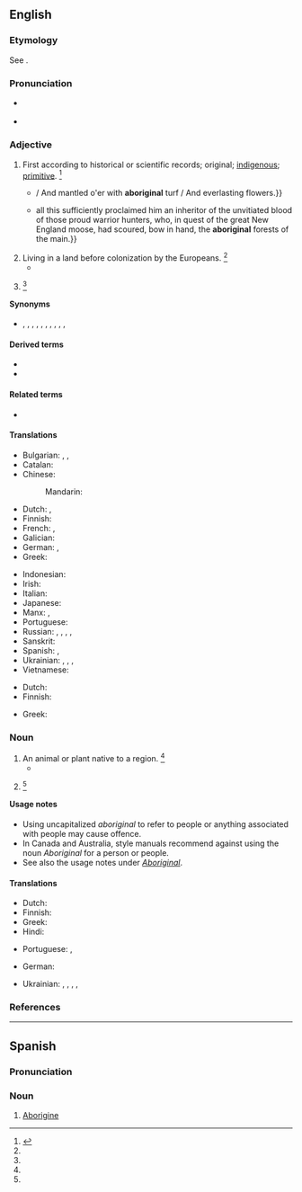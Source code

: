 {{also|Aboriginal}}
==English==

===Etymology===
See {{m|en|Aboriginal}}.

===Pronunciation===
* {{a|US}} {{IPA|en|/ˌæb.əˈɹɪd͡ʒ.n̩.l̩/|/ˌæb.əˈɹɪd͡ʒ.ɪn.l̩/}}
* {{audio|en|En-uk-aboriginal.ogg|Audio (UK)}}

===Adjective===
{{en-adj}}

# First according to historical or scientific records; original; [[indigenous]]; [[primitive]]. {{defdate|First attested in the mid 17th century.}}<ref name=SOED>{{R:SOED5|page=6}}</ref>
#* {{quote-book|en|year=1814|author=[[w:William Wordsworth|William Wordsworth]]|title=The Excursion|publisher=Longman et al.|url=http://books.google.com/books?id=T18JAAAAQAAJ&pg=PA277&dq=aboriginal|page=277|passage=Green in the Church-yard, beautiful and green; / {{...}} / And mantled o'er with '''aboriginal''' turf / And everlasting flowers.}}
#* {{RQ:Melville Moby-Dick|chapter=Knights and Squires|page=131|passage=Tashtego's long, lean, sable hair, his high cheek bones, and black rounding eyes— {{...}} all this sufficiently proclaimed him an inheritor of the unvitiated blood of those proud warrior hunters, who, in quest of the great New England moose, had scoured, bow in hand, the '''aboriginal''' forests of the main.}}
# Living in a land before colonization by the Europeans. {{defdate|First attested in the late 17th century.}}<ref name=SOED/>
#* {{quote-book
|en
|year=1851
|author={{w|Herman Melville}}
|title={{w|Moby Dick}}
|section=Chapter 2
|passage=Where else but from Nantucket did those '''aboriginal''' whalemen, the Red-Men, first sally out in canoes to give chase to the Leviathan?}}
# {{alternative case form of|en|Aboriginal}} {{defdate|First attested in the late 18th century.}}<ref name=SOED/>

====Synonyms====
* {{sense|indigenous to a place}} {{l|en|ancient}}, {{l|en|autochthonous}}, {{l|en|earliest}}, {{l|en|endemic}}, {{l|en|first}}, {{l|en|indigenous}}, {{l|en|native}}, {{l|en|original}}, {{l|en|primeval}}, {{l|en|primitive}}, {{l|en|primordial}}

====Derived terms====
* {{l|en|aboriginality}}
* {{l|en|aboriginally}}

====Related terms====
* {{l|en|aborigine}}

====Translations====
{{trans-top|original; indigenous}}
* Bulgarian: {{t+|bg|коренен}}, {{t+|bg|местен}}, {{t+|bg|туземен}}
* Catalan: {{t|ca|aborigen}}
* Chinese:
*: Mandarin: {{t+|cmn|土著|tr=tǔzhù, tǔzhuó|sc=Hani}}
* Dutch: {{t+|nl|inheems}}, {{t+|nl|inheemse}}
* Finnish: {{t+|fi|alkuperäinen}}
* French: {{t+|fr|indigène}}, {{t+|fr|aborigène}}
* Galician: {{t|gl|indíxena|m|f}}
* German: {{t+|de|eingeboren}}, {{t+|de|einheimisch}}
* Greek: {{t+|el|ιθαγενής}}
{{trans-mid}}
* Indonesian: {{t+|id|pribumi}}
* Irish: {{t|ga|bundúchasach}}
* Italian: {{t+|it|aborigeno}}
* Japanese: {{t+|ja|土着|tr=どちゃくの, dochaku no|alt=土着の|sc=Jpan}}
* Manx: {{t|gv|bun-chummallagh}}, {{t|gv|bun-dooghyssagh}}
* Portuguese: {{t+|pt|aborígene}}
* Russian: {{t+|ru|тузе́мный}}, {{t+|ru|коренно́й}}, {{t+|ru|ме́стный}}, {{t+|ru|автохто́нный}} {{qualifier|literary}}, {{t+|ru|абориге́нный}}
* Sanskrit: {{t+|sa|देशज}}
* Spanish: {{t+|es|aborigen}}, {{t+|es|indígena}}
* Ukrainian: {{t|uk|абориге́нський}}, {{t|uk|тубі́льний}}, {{t+|uk|автохто́нний}}, {{t|uk|тузе́мський}}
* Vietnamese: {{t+|vi|thổ dân}}
{{trans-bottom}}

{{trans-top|living in a land before colonization}}
* Dutch: {{t+|nl|autochtoon}}
* Finnish: {{t+|fi|alkuperäinen}}
{{trans-mid}}
* Greek: {{t+|el|ιθαγενής}}
{{trans-bottom}}

===Noun===
{{en-noun}}

# An animal or plant native to a region. {{defdate|First attested in the mid 18th century.}}<ref name=SOED/>
#* {{quote-book|en|author=Charles Darwin|passage=It may be welldoubted whether this frog is an '''aboriginal''' of these islands.|year=1839|title=Journal of researches into the natural history and geology of the Countries Visited During the Voyage of H. M. S. Beagle}}
# {{alternative case form of|en|Aboriginal}} {{defdate|First attested in the mid 18th century.}}<ref name=SOED/>

====Usage notes====
* Using uncapitalized ''aboriginal'' to refer to people or anything associated with people may cause offence.
* In Canada and Australia, style manuals recommend against using the noun ''Aboriginal'' for a person or people.
* See also the usage notes under ''[[Aboriginal]]''.

====Translations====
{{trans-top|animal or plant native to a region}}
* Dutch: {{t+|nl|inheems}}
* Finnish: {{t|fi|alkuperäislaji}}
* Greek: {{t+|el|ιθαγενής}}
* Hindi: {{t|hi|आदिवासी|m}}
{{trans-mid}}
* Portuguese: {{t+|pt|aborígene|m|f}}, {{t|pt|aborígine|m|f}}
{{trans-bottom}}

{{checktrans-top}}
* German: {{t+check|de|einheimisch}}
{{trans-mid}}
* Ukrainian: {{t+check|uk|абориге́н}}, {{t+check|uk|тубіле́ць}}, {{t+check|uk|автохто́н}}, {{t-check|uk|туземе́ць}}, {{t-check|uk|уроджене́ць}}
{{trans-bottom}}

===References===
<references/>

----

==Spanish==

===Pronunciation===
{{es-IPA}}

===Noun===
{{es-noun|mf}}

# [[Aborigine]] {{gloss|original inhabitant of Australia}}
#: {{syn|es|aborigen}}